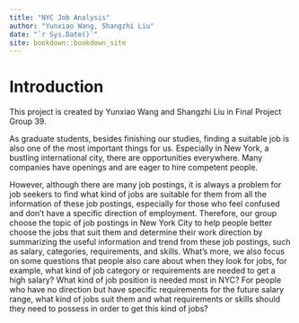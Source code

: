 ```yaml
--- 
title: "NYC Job Analysis"
author: "Yunxiao Wang, Shangzhi Liu"
date: "`r Sys.Date()`"
site: bookdown::bookdown_site
---
```


# Introduction

This project is created by Yunxiao Wang and Shangzhi Liu in Final Project Group 39. 

As graduate students, besides finishing our studies, finding a suitable job is also one of the most important things for us. Especially in New York, a bustling international city, there are opportunities everywhere. Many companies have openings and are eager to hire competent people. 

However, although there are many job postings, it is always a problem for job seekers to find what kind of jobs are suitable for them from all the information of these job postings, especially for those who feel confused and don't have a specific direction of employment. Therefore, our group choose the topic of job postings in New York City to help people better choose the jobs that suit them and determine their work direction by summarizing the useful information and trend from these job postings, such as salary, categories, requirements, and skills. What's more, we also focus on some questions that people also care about when they look for jobs, for example, what kind of job category or requirements are needed to get a high salary? What kind of job position is needed most in NYC? For people who have no direction but have specific requirements for the future salary range, what kind of jobs suit them and what requirements or skills should they need to possess in order to get this kind of jobs?

